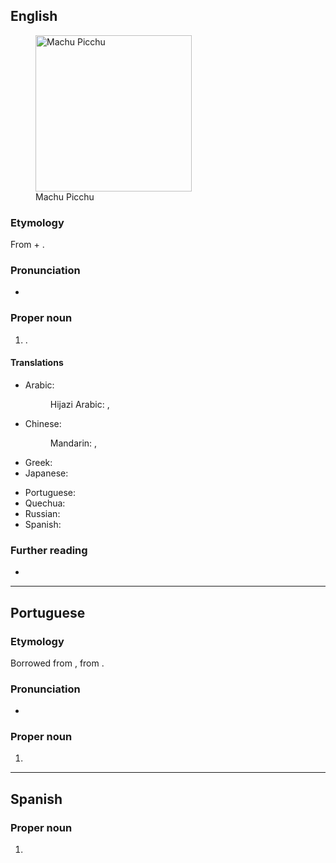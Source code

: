 ==English==
[[File:80 - Machu Picchu - Juin 2009 - edit.jpg|250px|thumb|Machu Picchu]]

===Etymology===
From {{der|en|qu|machu|t=old, ancient}} + {{m|qu|pikchu|t=mountain, peak}}.

===Pronunciation===
* {{IPA|en|/ˌmɑːtʃuː ˈpiːtʃuː/|/ˌmɑːtʃuː ˈpiːktʃuː/}}

===Proper noun===
{{en-proper noun|head=Machu Picchu}}

# {{place|en|An <<ancient>> [[Incan]] <<city>> and archaeological site in <<c/Peru>>}}.

====Translations====
{{trans-top|an ancient Inca site in Peru}}
* Arabic: {{t|ar|ماتْشو بيتْشو|tr=mātšū bītšū}}
*: Hijazi Arabic: {{t|acw|ماتشو پيتشو|f|tr=mātšu pītšu}}, {{t|acw|ماتشو پيكتشو|f|tr=mātšu pīktšu}}
* Chinese:
*: Mandarin: {{t|cmn|馬丘比丘|sc=Hani}}, {{t|cmn|马丘比丘|tr=Mǎqiūbǐqiū|sc=Hani}}
* Greek: {{t+|el|Μάτσου Πίτσου|n}}
* Japanese: {{t|ja|マチュピチュ|tr=Machupichu|sc=Jpan}}
{{trans-mid}}
* Portuguese: {{t|pt|Machu Picchu|f}}
* Quechua: {{t|qu|Machu Pikchu}}
* Russian: {{t|ru|Ма́чу-Пи́кчу|m}}
* Spanish: {{t|es|Machu Picchu}}
{{trans-bottom}}

===Further reading===
* {{pedia}}

----

==Portuguese==

===Etymology===
Borrowed from {{bor|pt|es|Machu Picchu}}, from {{der|pt|qu|[[machu]] [[pikchu]]|lit=old mountain}}.

===Pronunciation===
* {{a|Brazil}} {{IPA|pt|/ˈma.t͡ʃu ˈpi.t͡ʃu/}}

===Proper noun===
{{pt-proper noun|f}}

# {{place|pt|<<ancient>> [[Incan]] <<city>> and archaeological site in <<c/Peru>>|t1=Machu Picchu}}
----

==Spanish==

===Proper noun===
{{es-proper noun}}

# {{place|es|<<ancient>> [[Incan]] <<city>> and archaeological site in <<c/Peru>>|t1=Machu Picchu}}